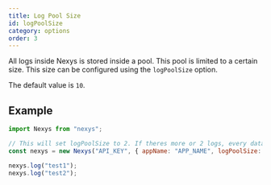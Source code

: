 ```yaml
---
title: Log Pool Size
id: logPoolSize
category: options
order: 3
---
```


All logs inside Nexys is stored inside a pool. This pool is limited to a certain size. This size can be configured using the `logPoolSize` option.

The default value is `10`.

## Example

```javascript
import Nexys from "nexys";

// This will set logPoolSize to 2. If theres more or 2 logs, every data in Nexys will be sent to Dashboard.
const nexys = new Nexys("API_KEY", { appName: "APP_NAME", logPoolSize: 2 });

nexys.log("test1");
nexys.log("test2");
```
